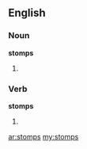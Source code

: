 ==English==
===Noun===
'''stomps'''
# {{plural of|[[stomp]]}}


===Verb===
'''stomps'''
# {{third-person singular of|[[stomp]]}}

[[ar:stomps]]
[[my:stomps]]